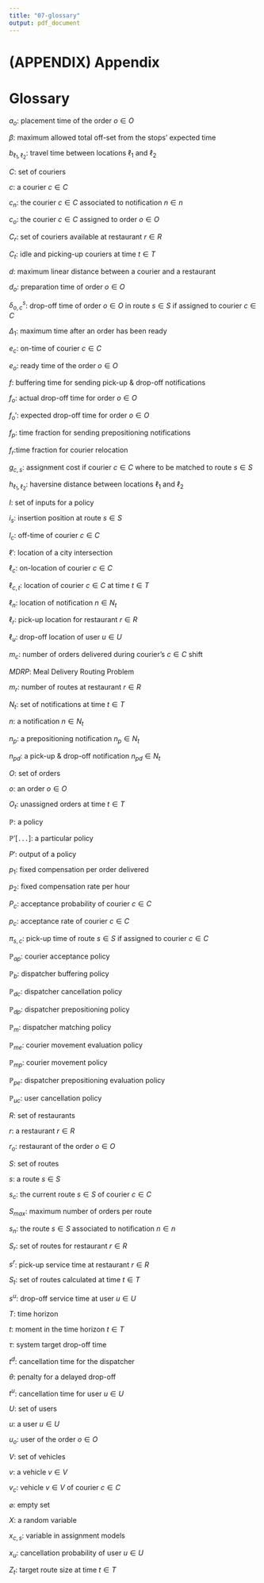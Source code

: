 ```yaml
---
title: "07-glossary"
output: pdf_document
---
```


# (APPENDIX) Appendix {-}

\twocolumn

# Glossary

$a_o$: placement time of the order $o \in O$

$\beta$: maximum allowed total off-set from the stops' expected time

$b_{\ell_1, \ell_2}$: travel time between locations $\ell_1$ and $\ell_2$

$C$: set of couriers

$c$: a courier $c \in C$

$c_n$: the courier $c \in C$ associated to notification $n \in n$

$c_o$: the courier $c \in C$ assigned to order $o \in O$

$C_r$: set of couriers available at restaurant $r \in R$

$C_t$: idle and picking-up couriers at time $t \in T$

$d$: maximum linear distance between a courier and a restaurant

$d_o$: preparation time of order $o \in O$

$\delta_{o, c}^s$: drop-off time of order $o \in O$ in route $s \in S$ if assigned to courier $c \in C$

$\Delta_1$: maximum time after an order has been ready

$e_c$: on-time of courier $c \in C$

$e_o$: ready time of the order $o \in O$

$f$: buffering time for sending pick-up & drop-off notifications

$f_o$: actual drop-off time for order $o \in O$

$f_o'$: expected drop-off time for order $o \in O$

$f_p$: time fraction for sending prepositioning notifications

$f_r$:time fraction for courier relocation

$g_{c, s}$: assignment cost if courier $c \in C$ where to be matched to route $s \in S$

$h_{\ell_1, \ell_2}$: haversine distance between locations $\ell_1$ and $\ell_2$

$I$: set of inputs for a policy

$i_s$: insertion position at route $s \in S$

$l_c$: off-time of courier $c \in C$

$\ell'$: location of a city intersection

$\ell_c$: on-location of courier $c \in C$

$\ell_{c, t}$: location of courier $c \in C$ at time $t \in T$

$\ell_n$: location of notification $n \in N_t$

$\ell_r$: pick-up location for restaurant $r \in R$

$\ell_u$: drop-off location of user $u \in U$

$m_c$: number of orders delivered during courier's $c \in C$ shift

$MDRP$: Meal Delivery Routing Problem

$m_r$: number of routes at restaurant $r \in R$

$N_t$: set of notifications at time $t \in T$

$n$: a notification $n \in N_t$

$n_p$: a prepositioning notification $n_p \in N_t$

$n_{pd}$: a pick-up & drop-off notification $n_{pd} \in N_t$

$O$: set of orders

$o$: an order $o \in O$

$O_t$: unassigned orders at time $t \in T$

$\mathbb{P}$: a policy

$\mathbb{P}'$[`...`]: a particular policy

$P'$: output of a policy

$p_1$: fixed compensation per order delivered

$p_2$: fixed compensation rate per hour

$P_c$: acceptance probability of courier $c \in C$

$p_c$: acceptance rate of courier $c \in C$

$\pi_{s, c}$: pick-up time of route $s \in S$ if assigned to courier $c \in C$

$\mathbb{P}_{ap}$: courier acceptance policy

$\mathbb{P}_{b}$: dispatcher buffering policy

$\mathbb{P}_{dc}$: dispatcher cancellation policy

$\mathbb{P}_{dp}$: dispatcher prepositioning policy

$\mathbb{P}_{m}$: dispatcher matching policy

$\mathbb{P}_{me}$: courier movement evaluation policy

$\mathbb{P}_{mp}$: courier movement policy

$\mathbb{P}_{pe}$: dispatcher prepositioning evaluation policy

$\mathbb{P}_{uc}$: user cancellation policy

$R$: set of restaurants

$r$: a restaurant $r \in R$ 

$r_o$: restaurant of the order $o \in O$

$S$: set of routes

$s$: a route $s \in S$

$s_c$: the current route $s \in S$ of courier $c \in C$

$S_{max}$: maximum number of orders per route

$s_n$: the route $s \in S$ associated to notification $n \in n$

$S_r$: set of routes for restaurant $r \in R$

$s^r$: pick-up service time at restaurant $r \in R$

$S_t$: set of routes calculated at time $t \in T$

$s^u$: drop-off service time at user $u \in U$

$T$: time horizon

$t$: moment in the time horizon $t \in T$

$\tau$: system target drop-off time

$t^d$: cancellation time for the dispatcher

$\theta$: penalty for a delayed drop-off

$t^u$: cancellation time for user $u \in U$

$U$: set of users

$u$: a user $u \in U$

$u_o$: user of the order $o \in O$

$V$: set of vehicles

$v$: a vehicle $v \in V$

$v_c$: vehicle $v \in V$ of courier $c \in C$

$\varnothing$: empty set

$X$: a random variable

$x_{c, s}$: variable in assignment models

$x_u$: cancellation probability of user $u \in U$

$Z_t$: target route size at time $t \in T$

\onecolumn
